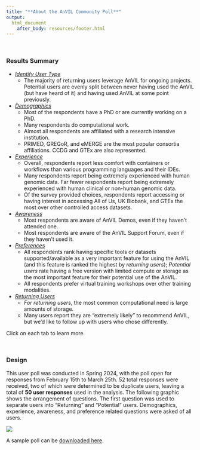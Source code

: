 ```yaml
---
title: "**About the AnVIL Community Poll**"
output:
  html_document
    after_body: resources/footer.html
---
```


<br>

### **Results Summary**

- [*Identify User Type*](https://hutchdatascience.org/AnVIL_Poll_2024/IdentifyTypeOfUsers.html)
  -  The majority of returning users leverage AnVIL for ongoing projects. Potential users are evenly split between never having used the AnVIL (but have heard of it) and having used AnVIL at some point previously.
- [*Demographics*](https://hutchdatascience.org/AnVIL_Poll_2024/Demographics.html)
  - Most of the respondents have a PhD or are currently working on a PhD.
  - Many respondents do computational work.
  - Almost all respondents are affiliated with a research intensive institution.
  - PRIMED, GREGoR, and eMERGE are the most popular consortia affiliations. CCDG and GTEx are also represented.
- [*Experience*](https://hutchdatascience.org/AnVIL_Poll_2024/Experience.html)
  - Overall, respondents report less comfort with containers or workflows than various programming languages and their IDEs.
  - Many respondents report being extremely experienced with human genomic data. Far fewer respondents report being extremely experienced with human clinical or non-human genomic data.
  - Of the survey provided choices, respondents report accessing or having interest in accessing All of Us, UK Biobank, and GTEx the most over other controlled access datasets.
- [*Awareness*](https://hutchdatascience.org/AnVIL_Poll_2024/Awareness.html)
  - Most respondents are aware of AnVIL Demos, even if they haven't attended one.
  - Most respondents are aware of the AnVIL Support Forum, even if they haven't used it.
- [*Preferences*](https://hutchdatascience.org/AnVIL_Poll_2024/Preferences.html)
  - All respondents rank having specific tools or datasets supported/available as a very important feature for using the AnVIL (and this feature is ranked the highest by *returning users*); *Potential users* rate having a free version with limited compute or storage as the most important feature for their potential use of the AnVIL.
  - All respondents prefer virtual training workshops over other training modalities.
- [*Returning Users*](https://hutchdatascience.org/AnVIL_Poll_2024/CurrentUserQs.html)
  - *For returning users*, the most common computational need is large amounts of storage.
  - Many users report they are "extremely likely" to recommend AnVIL, but we'd like to follow up with users who chose differently.

Click on each tab to learn more.

<br>

### **Design**

This user poll was conducted in Spring 2024, with the poll open for responses from February 15th to March 25th. 52 total responses were received, two of which were determined to be duplicate users, leaving a total of **50 user responses** used in the analysis. The following graphic shows the arrangement of questions. The first question was used to separate users into "Returning" and "Potential" users. Demographics, experience, awareness, and preference related questions were asked of all users.

![](https://raw.githubusercontent.com/fhdsl/AnVIL_Poll_2024/main/plots/AnVILPoll2024Flowchart_returninglabel.png)

<!---
[Source](https://docs.google.com/presentation/d/1bP95r2ZwMkYSV4NxOeuHrOKbEOm8cdV5hwKFfLnH7yY/edit?usp=sharing)
--->

A sample poll can be [downloaded here](https://drive.google.com/uc?export=download&id=1e8sG6-CXaVSiq8WbQEBvd3MTN6RJkWF0).  
